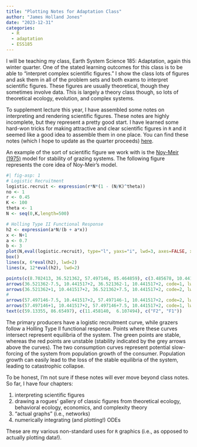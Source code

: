 ```yaml
---
title: "Plotting Notes for Adaptation Class"
author: "James Holland Jones"
date: "2023-12-31"
categories:
  - R
  - adaptation
  - ESS185
---
```


I will be teaching my class, Earth System Science 185: Adaptation, again this winter quarter. One of the stated learning outcomes for this class is to be able to "interpret complex scientific figures." I show the class lots of figures and ask them in all of the problem sets and both exams to interpret scientific figures. These figures are usually theoretical, though they sometimes involve data. This is largely a theory class though, so lots of theoretical ecology, evolution, and complex systems.

To supplement lecture this year, I have assembled some notes on interpreting and rendering scientific figures. These notes are highly incomplete, but they represent a pretty good start. I have learned some hard-won tricks for making attractive and clear scientific figures in `R` and it seemed like a good idea to assemble them in one place. You can find these notes (which I hope to update as the quarter proceeds) [here](https://eehh-stanford.github.io/fun_with_graphs/).

An example of the sort of scientific figure we work with is the [Noy-Meir (1975)](https://doi.org/10.2307/2258730) model for stability of grazing systems. The following figure represents the core idea of Noy-Meir's model.


```r
#| fig-asp: 1
# Logistic Recruitment
logistic.recruit <- expression(r*N*(1 - (N/K)^theta))
no <- 1
r <- 0.45
K <- 100
theta <- 1
N <- seq(0,K,length=500)

# Holling Type II Functional Response
h2 <- expression(a*N/(b + a*x))
x <- N+1
a <- 0.7
b <- 3
plot(N,eval(logistic.recruit), type="l", yaxs="i", lwd=3, axes=FALSE, xlab="Relative Producer Density", ylab="Relative Productivity", ylim=c(0,15))
box()
lines(x, 6*eval(h2), lwd=2)
lines(x, 12*eval(h2), lwd=2)

points(c(8.702413, 36.521362, 57.497146, 85.464859), c(3.485678, 10.441517, 11.003335,  5.652690), col=c("red","red","green","green"), cex=2, pch=16)
arrows(36.521362-7.5, 10.441517+2, 36.521362-1, 10.441517+2, code=1, lwd=3, length=0.1, col=grey(0.75))
arrows(36.521362+1, 10.441517+2, 36.521362+7.5, 10.441517+2, code=2, lwd=3, length=0.1, col=grey(0.75))
#
arrows(57.497146-7.5, 10.441517+2, 57.497146-1, 10.441517+2, code=2, lwd=3, length=0.1, col=grey(0.75))
arrows(57.497146+1, 10.441517+2, 57.497146+7.5, 10.441517+2, code=1, lwd=3, length=0.1, col=grey(0.75))
text(c(59.13355, 86.65497), c(11.458140,  6.107494), c("F2", "F1"))
```

The primary producers have a logistic recruitment curve, while grazers follow a Holling Type II functional response. Points where these curves intersect represent equilibria of the system. The green points are stable, whereas the red points are unstable (stability indicated by the grey arrows above the curves). The two consumption curves represent potential slow-forcing of the system from population growth of the consumer. Population growth can easily lead to the loss of the stable equilibria of the system, leading to catastrophic collapse. 

To be honest, I'm not sure if these notes will ever move beyond class notes. So far, I have four chapters:

1. interpreting scientific figures
2. drawing a rogues' gallery of classic figures from theoretical ecology, behavioral ecology, economics, and complexity theory
3. "actual graphs" (i.e., networks)
4. numerically integrating (and plotting!) ODEs

These are my various non-standard uses for `R` graphics (i.e., as opposed to actually plotting data!).